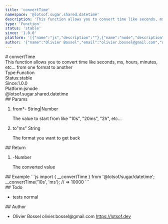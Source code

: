 ```yaml
---
title: 'convertTime'
namespace: '@lotsof.sugar.shared.datetime'
description: 'This function allows you to convert time like seconds, ms, hours, minutes, etc... from one format to another'
type: 'Function'
status: 'stable'
since: '1.0.0'
platform: '[{"name":"js","description":""},{"name":"node","description":""}]'
author: '{"name":"Olivier Bossel","email":"olivier.bossel@gmail.com","url":"https://lotsof.dev"}'
---
```

<div class="docmap-mdx">
# convertTime
<div class="_description typo-lead typo-format">
This function allows you to convert time like seconds, ms, hours, minutes, etc... from one format to another
</div>
<div class="_metas">
<div class="_type"><span class="_type-label">Type:</span><span class="_type-value">Function</span></div>
<div class="_status"><span class="_status-label">Status:</span><span class="_status-value -stable">stable</span></div>
<div class="_since"><span class="_since-label">Since:</span><span class="_since-value">1.0.0</span></div>
<div class="_platform"><span class="_platform-label">Platform:</span><span class="_platform-value -js">js</span><span class="_platform-value -node">node</span></div>
</div>
<div class="_namespace">@lotsof.sugar.shared.datetime</div>
<div class="_params">
## Params
<ol class="_list">
<li class="_item">
<span class="_name">from<span class="_required">*</span></span><span class="_default">-</span> <span class="_type">String&vert;Number</span>
<p class="_description">The value to start from like &quot;10s&quot;&comma; &quot;20ms&quot;&comma; &quot;2h&quot;&comma; etc&period;&period;&period;</p>
</li>
<li class="_item">
<span class="_name">to</span><span class="_default">&quot;ms&quot;</span> <span class="_type">String</span>
<p class="_description">The format you want to get back</p>
</li>
</ol>
</div>
<div class="_return">
## Return
<ol class="_list">
<li class="_item">
<span class="_default">-</span><span class="_type">Number</span>
<p class="_description">The converted value</p>
</li>
</ol>
</div>
<div class="_examples">
## Example
```js
import { __convertTime } from '@lotsof/sugar/datetime';
__convertTime('10s', 'ms'); // => 10000
```
</div>
<div class="_todo">
## Todo
<ul class="_list">
<li class="_item">
<span class="_description">tests</span>
<span class="_priority -normal">normal</span>
</li>
</ul>
</div>
<div class="_author">
## Author
<ul class="_list">
<li class="_item">
<span class="_name">Olivier Bossel</span>
<span class="_email">olivier.bossel@gmail.com</span>
<a href="https://lotsof.dev" target="_blank" class="_url">https://lotsof.dev</a>
</li>
</ul>
</div>
</div>
